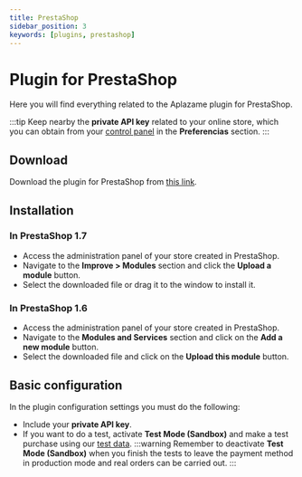 ```yaml
---
title: PrestaShop
sidebar_position: 3
keywords: [plugins, prestashop]
---
```

# Plugin for PrestaShop
Here you will find everything related to the Aplazame plugin for PrestaShop.

:::tip
  Keep nearby the **private API key** related to your online store, which you can obtain from your [control panel](https://vendors.aplazame.com/) in the **Preferencias** section.
:::

## Download
Download the plugin for PrestaShop from [this link](https://aplazame.com/static/sdk/prestashop-latest.zip).

## Installation

### In PrestaShop 1.7
- Access the administration panel of your store created in PrestaShop.
- Navigate to the **Improve > Modules** section and click the **Upload a module** button.
- Select the downloaded file or drag it to the window to install it.

### In PrestaShop 1.6
- Access the administration panel of your store created in PrestaShop.
- Navigate to the **Modules and Services** section and click on the **Add a new module** button.
- Select the downloaded file and click on the **Upload this module** button.

## Basic configuration
In the plugin configuration settings you must do the following:
- Include your **private API key**.
- If you want to do a test, activate **Test Mode (Sandbox)** and make a test purchase using our [test data](../../api/test-environment/test-data/).
:::warning
  Remember to deactivate **Test Mode (Sandbox)** when you finish the tests to leave the payment method in production mode and real orders can be carried out.
:::
